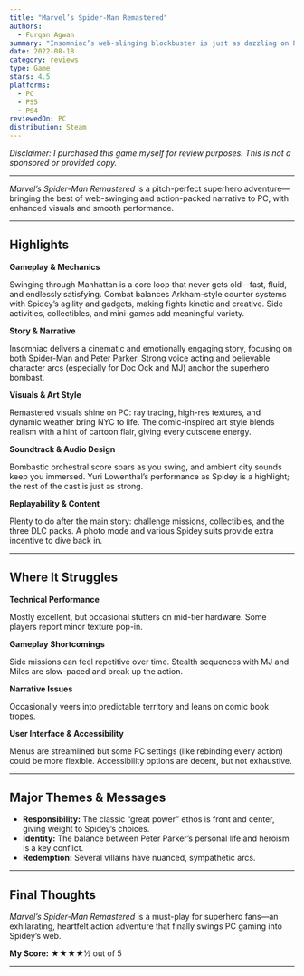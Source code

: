 ```yaml
---
title: "Marvel’s Spider-Man Remastered"
authors:
  - Furqan Agwan
summary: "Insomniac’s web-slinging blockbuster is just as dazzling on PC, offering fluid action, cinematic storytelling, and a vibrant New York sandbox that rewards exploration."
date: 2022-08-18
category: reviews
type: Game
stars: 4.5
platforms:
  - PC
  - PS5
  - PS4
reviewedOn: PC
distribution: Steam
---
```


_Disclaimer: I purchased this game myself for review purposes. This is not a sponsored or provided copy._

---

_Marvel’s Spider-Man Remastered_ is a pitch-perfect superhero adventure—bringing the best of web-swinging and action-packed narrative to PC, with enhanced visuals and smooth performance.

---

## Highlights

**Gameplay & Mechanics**

Swinging through Manhattan is a core loop that never gets old—fast, fluid, and endlessly satisfying. Combat balances Arkham-style counter systems with Spidey’s agility and gadgets, making fights kinetic and creative. Side activities, collectibles, and mini-games add meaningful variety.

**Story & Narrative**

Insomniac delivers a cinematic and emotionally engaging story, focusing on both Spider-Man and Peter Parker. Strong voice acting and believable character arcs (especially for Doc Ock and MJ) anchor the superhero bombast.

**Visuals & Art Style**

Remastered visuals shine on PC: ray tracing, high-res textures, and dynamic weather bring NYC to life. The comic-inspired art style blends realism with a hint of cartoon flair, giving every cutscene energy.

**Soundtrack & Audio Design**

Bombastic orchestral score soars as you swing, and ambient city sounds keep you immersed. Yuri Lowenthal’s performance as Spidey is a highlight; the rest of the cast is just as strong.

**Replayability & Content**

Plenty to do after the main story: challenge missions, collectibles, and the three DLC packs. A photo mode and various Spidey suits provide extra incentive to dive back in.

---

## Where It Struggles

**Technical Performance**

Mostly excellent, but occasional stutters on mid-tier hardware. Some players report minor texture pop-in.

**Gameplay Shortcomings**

Side missions can feel repetitive over time. Stealth sequences with MJ and Miles are slow-paced and break up the action.

**Narrative Issues**

Occasionally veers into predictable territory and leans on comic book tropes.

**User Interface & Accessibility**

Menus are streamlined but some PC settings (like rebinding every action) could be more flexible. Accessibility options are decent, but not exhaustive.

---

## Major Themes & Messages

- **Responsibility:** The classic “great power” ethos is front and center, giving weight to Spidey’s choices.
- **Identity:** The balance between Peter Parker’s personal life and heroism is a key conflict.
- **Redemption:** Several villains have nuanced, sympathetic arcs.

---

## Final Thoughts

_Marvel’s Spider-Man Remastered_ is a must-play for superhero fans—an exhilarating, heartfelt action adventure that finally swings PC gaming into Spidey’s web.

**My Score:** ★★★★½ out of 5

---
